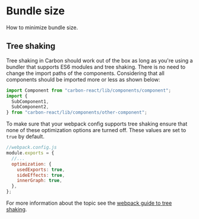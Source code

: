 
<Meta title="Documentation/Bundle Size" />

# Bundle size

How to minimize bundle size.

## Tree shaking

Tree shaking in Carbon should work out of the box as long as you're using a bundler that supports ES6 modules and tree shaking. There is no need to change the import paths of the components.
Considering that all components should be imported more or less as shown below:

```jsx
import Component from "carbon-react/lib/components/component";
import {
  SubComponent1,
  SubComponent2,
} from "carbon-react/lib/components/other-component";
```

To make sure that your webpack config supports tree shaking ensure that none of these optimization options are turned off.
These values are set to `true` by default.

```jsx
//webpack.config.js
module.exports = {
  //...
  optimization: {
    usedExports: true,
    sideEffects: true,
    innerGraph: true,
  },
};
```

For more information about the topic see the [webpack guide to tree shaking](https://webpack.js.org/guides/tree-shaking/).
